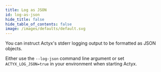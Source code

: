 ```yaml
---
title: Log as JSON
id: log-as-json
hide_title: false
hide_table_of_contents: false
image: /images/defaults/default.svg
---
```


You can instruct Actyx's stderr logging output to be formatted as JSON objects.

Either use the `--log-json` command line argument or set `ACTYX_LOG_JSON=true` in your environment when starting Actyx.
